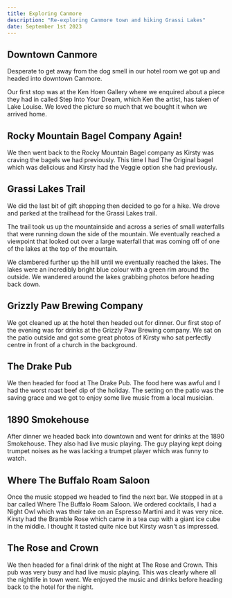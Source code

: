 ```yaml
---
title: Exploring Canmore
description: "Re-exploring Canmore town and hiking Grassi Lakes"
date: September 1st 2023
---
```


## Downtown Canmore

Desperate to get away from the dog smell in our hotel room we got up and headed into downtown Canmore. 

Our first stop was at the Ken Hoen Gallery where we enquired about a piece they had in called Step Into Your Dream, which Ken the artist, has taken of Lake Louise. We loved the picture so much that we bought it when we arrived home.

## Rocky Mountain Bagel Company Again!

We then went back to the Rocky Mountain Bagel company as Kirsty was craving the bagels we had previously. This time I had The Original bagel which was delicious and Kirsty had the Veggie option she had previously.

## Grassi Lakes Trail

We did the last bit of gift shopping then decided to go for a hike. We drove and parked at the trailhead for the Grassi Lakes trail. 

The trail took us up the mountainside and across a series of small waterfalls that were running down the side of the mountain. We eventually reached a viewpoint that looked out over a large waterfall that was coming off of one of the lakes at the top of the mountain.

We clambered further up the hill until we eventually reached the lakes. The lakes were an incredibly bright blue colour with a green rim around the outside. We wandered around the lakes grabbing photos before heading back down.

## Grizzly Paw Brewing Company

We got cleaned up at the hotel then headed out for dinner. Our first stop of the evening was for drinks at the Grizzly Paw Brewing company. We sat on the patio outside and got some great photos of Kirsty who sat perfectly centre in front of a church in the background.

## The Drake Pub

We then headed for food at The Drake Pub. The food here was awful and I had the worst roast beef dip of the holiday. The setting on the patio was the saving grace and we got to enjoy some live music from a local musician.

## 1890 Smokehouse

After dinner we headed back into downtown and went for drinks at the 1890 Smokehouse. They also had live music playing. The guy playing kept doing trumpet noises as he was lacking a trumpet player which was funny to watch.

## Where The Buffalo Roam Saloon

Once the music stopped we headed to find the next bar. We stopped in at a bar called Where The Buffalo Roam Saloon. We ordered cocktails, I had a Night Owl which was their take on an Espresso Martini and it was very nice. Kirsty had the Bramble Rose which came in a tea cup with a giant ice cube in the middle. I thought it tasted quite nice but Kirsty wasn't as impressed.

## The Rose and Crown

We then headed for a final drink of the night at The Rose and Crown. This pub was very busy and had live music playing. This was clearly where all the nightlife in town went. We enjoyed the music and drinks before heading back to the hotel for the night.